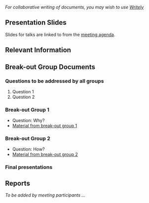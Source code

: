 ''For collaborative writing of documents, you may wish to use [http://www.writely.com/ Writely]''

==Presentation Slides==

Slides for talks are linked to from the [[Agenda|meeting agenda]].

==Relevant Information==
==Break-out Group Documents==
===Questions to be addressed by all groups===

# Question 1
# Question 2

===Break-out Group 1===

* Question: Why?
* [[Break-out Group 1|Material from break-out group 1]]

===Break-out Group 2===

* Question: How?
* [[Break-out Group 2|Material from break-out group 2]]
===Final presentations===
==Reports==

''To be added by meeting participants ...''